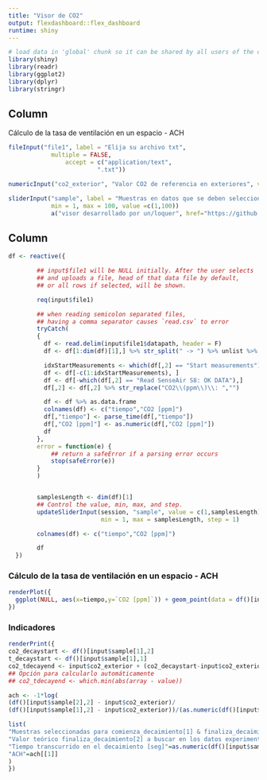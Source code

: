 ```yaml
---
title: "Visor de CO2"
output: flexdashboard::flex_dashboard
runtime: shiny
---
```


```r
# load data in 'global' chunk so it can be shared by all users of the dashboard
library(shiny)
library(readr)
library(ggplot2)
library(dplyr)
library(stringr)
```

Column {.sidebar}
-----------------------------------------------------------------------
Cálculo de la tasa de ventilación en un espacio - ACH

```r
fileInput("file1", label = "Elija su archivo txt",
            multiple = FALSE,
                accept = c("application/text",
                         ".txt"))

numericInput("co2_exterior", "Valor CO2 de referencia en exteriores", value= 400)

sliderInput("sample", label = "Muestras en datos que se deben seleccionar, para el comienzo del decaimiento de CO2 en el espacio y donde termina de decaer la concentración:",
            min = 1, max = 100, value =c(1,100))
            a("visor desarrollado por un/loquer", href="https://github.com/daquina-io/calculo-tasa-ventilacion")
```

Column
-----------------------------------------------------------------------

```r

df <- reactive({

        ## input$file1 will be NULL initially. After the user selects
        ## and uploads a file, head of that data file by default,
        ## or all rows if selected, will be shown.

        req(input$file1)

        ## when reading semicolon separated files,
        ## having a comma separator causes `read.csv` to error
        tryCatch(
        {
          df <- read.delim(input$file1$datapath, header = F)
          df <- df[1:dim(df)[1],] %>% str_split(" -> ") %>% unlist %>% matrix(nrow = dim(df)[1], byrow = TRUE)

          idxStartMeasurements <- which(df[,2] == "Start measurements")
          df <- df[-c(1:idxStartMeasurements), ]
          df <- df[-which(df[,2] == "Read SenseAir S8: OK DATA"),]
          df[,2] <- df[,2] %>% str_replace("CO2\\(ppm\\)\\: ","")

          df <- df %>% as.data.frame
          colnames(df) <- c("tiempo","CO2 [ppm]")
          df[,"tiempo"] <- parse_time(df[,"tiempo"])
          df[,"CO2 [ppm]"] <- as.numeric(df[,"CO2 [ppm]"])
          df
        },
        error = function(e) {
            ## return a safeError if a parsing error occurs
            stop(safeError(e))
        }
        )


        samplesLength <- dim(df)[1]
        ## Control the value, min, max, and step.
        updateSliderInput(session, "sample", value = c(1,samplesLength),
                          min = 1, max = samplesLength, step = 1)

        colnames(df) <- c("tiempo","CO2 [ppm]")

        df
  })
```


### Cálculo de la tasa de ventilación en un espacio - ACH

```r

renderPlot({
  ggplot(NULL, aes(x=tiempo,y=`CO2 [ppm]`)) + geom_point(data = df()[input$sample,], size = 5, col = "red") + geom_line(data= df(), col = "blue")
})
```

### Indicadores

```r
renderPrint({
co2_decaystart <- df()[input$sample[1],2]
t_decaystart <- df()[input$sample[1],1]
co2_tdecayend <- input$co2_exterior + (co2_decaystart-input$co2_exterior)*0.37
## Opción para calcularlo automáticamente
## co2_tdecayend <- which.min(abs(array - value))

ach <- -1*log(
(df()[input$sample[2],2] - input$co2_exterior)/
(df()[input$sample[1],2] - input$co2_exterior))/(as.numeric(df()[input$sample[2],1]-df()[input$sample[1],1])/3600)

list(
"Muestras seleccionadas para comienza_decaimiento[1] & finaliza_decaimiento[2] del aire en el espacio" = df()[input$sample,],
"Valor teórico finaliza_decaimiento[2] a buscar en los datos experimentales"=co2_tdecayend,
"Tiempo transcurrido en el decaimiento [seg]"=as.numeric(df()[input$sample[2],1]-df()[input$sample[1],1]),
"ACH"=ach[[1]]
)
})
```


